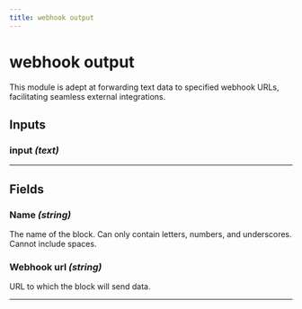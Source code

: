 ```yaml
---
title: webhook output
---
```


# webhook output
This module is adept at forwarding text data to specified webhook URLs, facilitating seamless external integrations.

## Inputs
### input _(text)_
---
## Fields

        

### Name _(string)_
The name of the block. Can only contain letters, numbers, and underscores. Cannot include spaces.
        

### Webhook url _(string)_
URL to which the block will send data.
        
---
    
